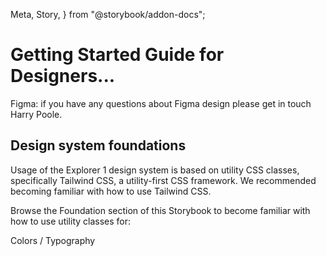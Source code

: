   Meta,
  Story,
} from "@storybook/addon-docs";

<Meta title="Getting Started/Designers" />

# Getting Started Guide for Designers...

Figma: if you have any questions about Figma design please get in touch Harry Poole.

## Design system foundations

Usage of the Explorer 1 design system is based on utility CSS classes, specifically Tailwind CSS, a utility-first CSS framework. We recommended becoming familiar with how to use Tailwind CSS.

Browse the Foundation section of this Storybook to become familiar with how to use utility classes for:

Colors / Typography